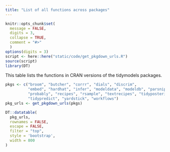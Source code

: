 ```yaml
---
title: "List of all functions across packages"
---
```


```r
knitr::opts_chunk$set(
  message = FALSE,
  digits = 3,
  collapse = TRUE,
  comment = "#>"
  )
options(digits = 3)
script <- here::here("static/code/get_pkgdown_urls.R")
source(script)
library(DT)
```


This table lists the functions in CRAN versions of the tidymodels packages. 

```r
pkgs <- c("broom", "butcher", "corrr", "dials", "discrim", 
          "embed", "hardhat", "infer", "modeldata", "modeldb", "parsnip", 
          "probably", "recipes", "rsample", "textrecipes", "tidyposterior", 
          "tidypredict", "yardstick", "workflows")
pkg_urls <- get_pkgdown_urls(pkgs)
```

```r
DT::datatable(
  pkg_urls,
  rownames = FALSE,
  escape = FALSE,
  filter = "top",
  style = 'bootstrap',
  width = 800
)
```
